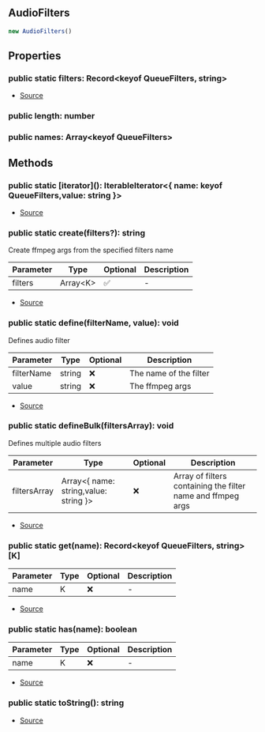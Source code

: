 ## AudioFilters

```typescript
new AudioFilters()
```

## Properties
### public static filters: Record\<keyof QueueFilters, string>
- [Source](https://github.com/Androz2091/discord-player/blob/a0c651a/packages/discord-player/src/utils/AudioFilters.ts#L10)
### public  length: number

### public  names: Array\<keyof QueueFilters>

## Methods
### public static \[iterator](): IterableIterator\<\{ name: keyof QueueFilters,value: string }>
- [Source](https://github.com/Androz2091/discord-player/blob/a0c651a/packages/discord-player/src/utils/AudioFilters.ts#L55)
### public static create(filters?): string
Create ffmpeg args from the specified filters name




| Parameter | Type | Optional | Description |
| ----------- | ----------- | ----------- | ----------- |
| filters | Array\<K> | ✅ | - |


- [Source](https://github.com/Androz2091/discord-player/blob/a0c651a/packages/discord-player/src/utils/AudioFilters.ts#L79)
### public static define(filterName, value): void
Defines audio filter




| Parameter | Type | Optional | Description |
| ----------- | ----------- | ----------- | ----------- |
| filterName | string | ❌ | The name of the filter |
| value | string | ❌ | The ffmpeg args |


- [Source](https://github.com/Androz2091/discord-player/blob/a0c651a/packages/discord-player/src/utils/AudioFilters.ts#L92)
### public static defineBulk(filtersArray): void
Defines multiple audio filters




| Parameter | Type | Optional | Description |
| ----------- | ----------- | ----------- | ----------- |
| filtersArray | Array\<\{ name: string,value: string }> | ❌ | Array of filters containing the filter name and ffmpeg args |


- [Source](https://github.com/Androz2091/discord-player/blob/a0c651a/packages/discord-player/src/utils/AudioFilters.ts#L100)
### public static get(name): Record\<keyof QueueFilters, string>\[K]
| Parameter | Type | Optional | Description |
| ----------- | ----------- | ----------- | ----------- |
| name | K | ❌ | - |


- [Source](https://github.com/Androz2091/discord-player/blob/a0c651a/packages/discord-player/src/utils/AudioFilters.ts#L47)
### public static has(name): boolean
| Parameter | Type | Optional | Description |
| ----------- | ----------- | ----------- | ----------- |
| name | K | ❌ | - |


- [Source](https://github.com/Androz2091/discord-player/blob/a0c651a/packages/discord-player/src/utils/AudioFilters.ts#L51)
### public static toString(): string
- [Source](https://github.com/Androz2091/discord-player/blob/a0c651a/packages/discord-player/src/utils/AudioFilters.ts#L70)